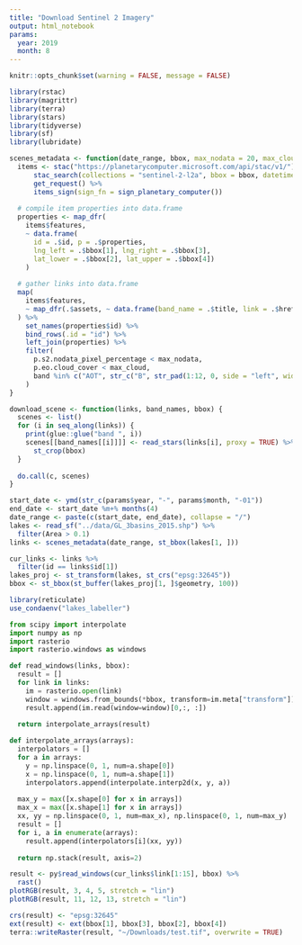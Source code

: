 ```yaml
---
title: "Download Sentinel 2 Imagery"
output: html_notebook
params:
  year: 2019
  month: 8
---
```

```r
knitr::opts_chunk$set(warning = FALSE, message = FALSE)
```

```r
library(rstac)
library(magrittr)
library(terra)
library(stars)
library(tidyverse)
library(sf)
library(lubridate)
```


```r
scenes_metadata <- function(date_range, bbox, max_nodata = 20, max_cloud = 20) {
  items <- stac("https://planetarycomputer.microsoft.com/api/stac/v1/") %>%
      stac_search(collections = "sentinel-2-l2a", bbox = bbox, datetime = date_range) %>%
      get_request() %>%
      items_sign(sign_fn = sign_planetary_computer())
  
  # compile item properties into data.frame
  properties <- map_dfr(
    items$features, 
    ~ data.frame(
      id = .$id, p = .$properties, 
      lng_left = .$bbox[1], lng_right = .$bbox[3], 
      lat_lower = .$bbox[2], lat_upper = .$bbox[4])
    )
  
  # gather links into data.frame
  map(
    items$features,
    ~ map_dfr(.$assets, ~ data.frame(band_name = .$title, link = .$href), .id = "band")
  ) %>%
    set_names(properties$id) %>%
    bind_rows(.id = "id") %>%
    left_join(properties) %>%
    filter(
      p.s2.nodata_pixel_percentage < max_nodata, 
      p.eo.cloud_cover < max_cloud,
      band %in% c("AOT", str_c("B", str_pad(1:12, 0, side = "left", width = 2)), "B8A", "SCL", "WVP")
    )
}
```


```r

download_scene <- function(links, band_names, bbox) {
  scenes <- list()
  for (i in seq_along(links)) {
    print(glue::glue("band ", i))
    scenes[[band_names[[i]]]] <- read_stars(links[i], proxy = TRUE) %>%
      st_crop(bbox)
  }
  
  do.call(c, scenes)
}


```



```r
start_date <- ymd(str_c(params$year, "-", params$month, "-01"))
end_date <- start_date %m+% months(4)
date_range <- paste(c(start_date, end_date), collapse = "/")
lakes <- read_sf("../data/GL_3basins_2015.shp") %>%
  filter(Area > 0.1)
links <- scenes_metadata(date_range, st_bbox(lakes[1, ]))
```


```r
cur_links <- links %>%
  filter(id == links$id[1])
lakes_proj <- st_transform(lakes, st_crs("epsg:32645"))
bbox <- st_bbox(st_buffer(lakes_proj[1, ]$geometry, 100))
```
```r
library(reticulate)
use_condaenv("lakes_labeller")
```

```python
from scipy import interpolate
import numpy as np
import rasterio
import rasterio.windows as windows

def read_windows(links, bbox):
  result = []
  for link in links:
    im = rasterio.open(link)
    window = windows.from_bounds(*bbox, transform=im.meta["transform"])
    result.append(im.read(window=window)[0,:, :])
    
  return interpolate_arrays(result)

def interpolate_arrays(arrays):
  interpolators = []
  for a in arrays:
    y = np.linspace(0, 1, num=a.shape[0])
    x = np.linspace(0, 1, num=a.shape[1])
    interpolators.append(interpolate.interp2d(x, y, a))
  
  max_y = max([x.shape[0] for x in arrays])
  max_x = max([x.shape[1] for x in arrays])
  xx, yy = np.linspace(0, 1, num=max_x), np.linspace(0, 1, num=max_y)
  result = []
  for i, a in enumerate(arrays):
    result.append(interpolators[i](xx, yy))
    
  return np.stack(result, axis=2)
```


```r
result <- py$read_windows(cur_links$link[1:15], bbox) %>%
  rast()
plotRGB(result, 3, 4, 5, stretch = "lin")
plotRGB(result, 11, 12, 13, stretch = "lin")
```

```r
crs(result) <- "epsg:32645"
ext(result) <- ext(bbox[1], bbox[3], bbox[2], bbox[4])
terra::writeRaster(result, "~/Downloads/test.tif", overwrite = TRUE)
```

